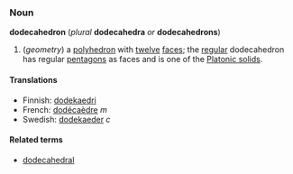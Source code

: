 ===Noun===
'''dodecahedron''' (''plural'' '''dodecahedra''' ''or'' '''dodecahedrons''')

#(''geometry'') a [[polyhedron]] with [[twelve]] [[face]]s; the [[regular]] dodecahedron has regular [[pentagon]]s as faces and is one of the [[Platonic solid]]s.

====Translations====
*Finnish: [[dodekaedri]]
*French: [[dodécaèdre]] ''m''
*Swedish: [[dodekaeder]] ''c''

====Related terms====
*[[dodecahedral]]